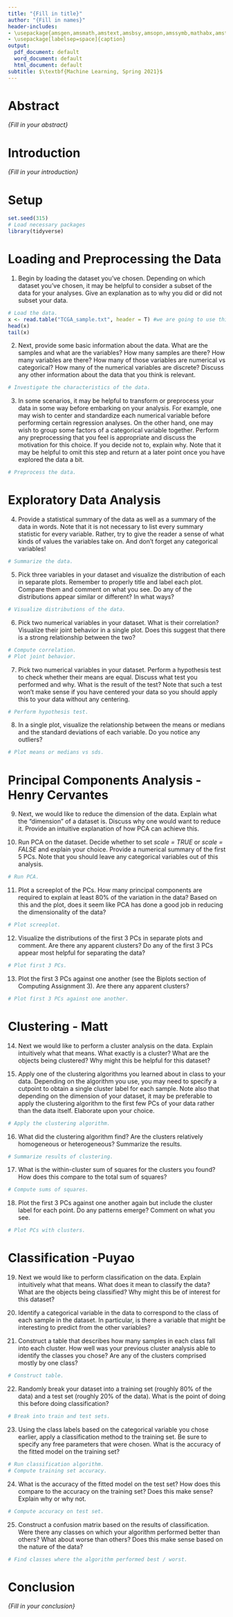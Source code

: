 ```yaml
---
title: "{Fill in title}"
author: "{Fill in names}"
header-includes:
- \usepackage{amsgen,amsmath,amstext,amsbsy,amsopn,amssymb,mathabx,amsthm,bm,bbm}
- \usepackage[labelsep=space]{caption}
output:
  pdf_document: default
  word_document: default
  html_document: default
subtitle: $\textbf{Machine Learning, Spring 2021}$
---
```


# Abstract
*{Fill in your abstract}*

# Introduction
*{Fill in your introduction}*

# Setup
```r
set.seed(315)
# Load necessary packages
library(tidyverse)
```


# Loading and Preprocessing the Data
1. Begin by loading the dataset you've chosen. Depending on which dataset you've chosen, it may be helpful to consider a subset of the data for your analyses. Give an explanation as to why you did or did not subset your data.
```r
# Load the data.
x <- read.table("TCGA_sample.txt", header = T) #we are going to use this dataset
head(x)
tail(x)
```

2. Next, provide some basic information about the data. What are the samples and what are the variables? How many samples are there? How many variables are there? How many of those variables are numerical vs categorical? How many of the numerical variables are discrete? Discuss any other information about the data that you think is relevant.
```r
# Investigate the characteristics of the data.
```

3. In some scenarios, it may be helpful to transform or preprocess your data in some way before embarking on your analysis. For example, one may wish to center and standardize each numerical variable before performing certain regression analyses. On the other hand, one may wish to group some factors of a categorical variable together. Perform any preprocessing that you feel is appropriate and discuss the motivation for this choice. If you decide not to, explain why. Note that it may be helpful to omit this step and return at a later point once you have explored the data a bit.
```r
# Preprocess the data.
```


# Exploratory Data Analysis
4. Provide a statistical summary of the data as well as a summary of the data in words. Note that it is not necessary to list every summary statistic for every variable. Rather, try to give the reader a sense of what kinds of values the variables take on. And don't forget any categorical variables!
```r
# Summarize the data.
```

5. Pick three variables in your dataset and visualize the distribution of each in separate plots. Remember to properly title and label each plot. Compare them and comment on what you see. Do any of the distributions appear similar or different? In what ways?
```r
# Visualize distributions of the data.
```


6. Pick two numerical variables in your dataset. What is their correlation? Visualize their joint behavior in a single plot. Does this suggest that there is a strong relationship between the two?
```r
# Compute correlation.
# Plot joint behavior.
```

7. Pick two numerical variables in your dataset. Perform a hypothesis test to check whether their means are equal. Discuss what test you performed and why. What is the result of the test? Note that such a test won't make sense if you have centered your data so you should apply this to your data without any centering.
```r
# Perform hypothesis test.
```

8. In a single plot, visualize the relationship between the means or medians and the standard deviations of each variable. Do you notice any outliers? 
```r
# Plot means or medians vs sds.
```

# Principal Components Analysis - Henry Cervantes
9. Next, we would like to reduce the dimension of the data. Explain what the "dimension" of a dataset is. Discuss why one would want to reduce it. Provide an intuitive explanation of how PCA can achieve this.

10. Run PCA on the dataset. Decide whether to set *scale = TRUE* or *scale = FALSE* and explain your choice. Provide a numerical summary of the first 5 PCs. Note that you should leave any categorical variables out of this analysis.
```r
# Run PCA.
```

11. Plot a screeplot of the PCs. How many principal components are required to explain at least 80% of the variation in the data? Based on this and the plot, does it seem like PCA has done a good job in reducing the dimensionality of the data?
```r
# Plot screeplot.
```

12. Visualize the distributions of the first 3 PCs in separate plots and comment. Are there any apparent clusters? Do any of the first 3 PCs appear most helpful for separating the data?
```r
# Plot first 3 PCs.
```


13. Plot the first 3 PCs against one another (see the Biplots section of Computing Assignment 3). Are there any apparent clusters?
```r
# Plot first 3 PCs against one another.
```

# Clustering - Matt
14. Next we would like to perform a cluster analysis on the data. Explain intuitively what that means. What exactly is a cluster? What are the objects being clustered? Why might this be helpful for this dataset?

15. Apply one of the clustering algorithms you learned about in class to your data. Depending on the algorithm you use, you may need to specify a cutpoint to obtain a single cluster label for each sample. Note also that depending on the dimension of your dataset, it may be preferable to apply the clustering algorithm to the first few PCs of your data rather than the data itself. Elaborate upon your choice.
```r
# Apply the clustering algorithm.
```

16. What did the clustering algorithm find? Are the clusters relatively homogeneous or heterogeneous? Summarize the results.
```r
# Summarize results of clustering.
```

17. What is the within-cluster sum of squares for the clusters you found? How does this compare to the total sum of squares?
```r
# Compute sums of squares.
```

18. Plot the first 3 PCs against one another again but include the cluster label for each point. Do any patterns emerge? Comment on what you see.
```r
# Plot PCs with clusters.
```

# Classification -Puyao
19. Next we would like to perform classification on the data. Explain intuitively what that means. What does it mean to classify the data? What are the objects being classified? Why might this be of interest for this dataset?

20. Identify a categorical variable in the data to correspond to the class of each sample in the dataset. In particular, is there a variable that might be interesting to predict from the other variables?

21. Construct a table that describes how many samples in each class fall into each cluster. How well was your previous cluster analysis able to identify the classes you chose? Are any of the clusters comprised mostly by one class?
```r
# Construct table.
```

22. Randomly break your dataset into a training set (roughly 80% of the data) and a test set (roughly 20% of the data). What is the point of doing this before doing classification?
```r
# Break into train and test sets.
```

23. Using the class labels based on the categorical variable you chose earlier, apply a classification method to the training set. Be sure to specify any free parameters that were chosen. What is the accuracy of the fitted model on the training set?
```r
# Run classification algorithm.
# Compute training set accuracy.
```

24. What is the accuracy of the fitted model on the test set? How does this compare to the accuracy on the training set? Does this make sense? Explain why or why not.
```r
# Compute accuracy on test set.
```

25. Construct a confusion matrix based on the results of classification. Were there any classes on which your algorithm performed better than others? What about worse than others? Does this make sense based on the nature of the data?
```r
# Find classes where the algorithm performed best / worst.
```


# Conclusion
*{Fill in your conclusion}*

